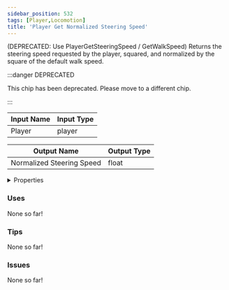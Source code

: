 ```yaml
---
sidebar_position: 532
tags: [Player,Locomotion]
title: 'Player Get Normalized Steering Speed'
---
```


(DEPRECATED: Use PlayerGetSteeringSpeed / GetWalkSpeed) Returns the steering speed requested by the player, squared, and normalized by the square of the default walk speed.

:::danger DEPRECATED

This chip has been deprecated. Please move to a different chip.

:::


<EsbSvg />

| Input Name | Input Type |
|-----------|-----------|
| Player | player |

| Output Name | Output Type |
|-----------|-----------|
| Normalized Steering Speed | float |


<details>
  <summary>Properties</summary>
  <div>
    <div>
    <table>
      <thead>
        <tr>
          <th>Is beta required?</th>
          <th>✅</th>
        </tr>
        <tr>
          <th>Is this chip a trolling risk?</th>
          <th>❌</th>
        </tr>
        <tr>
          <th>Is this chip a role assignment risk?</th>
          <th>❌</th>
        </tr>
        <tr>
          <th>Chip UUID</th>
          <th>1eb70662-4a75-4120-9713-11dbbeedc740</th>
        </tr>
      </thead>
    </table>
    </div>
  </div>
</details>

### Uses

None so far!

### Tips

None so far!

### Issues

None so far!